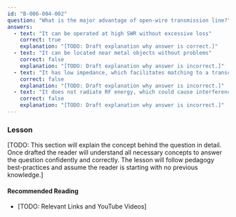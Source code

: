 ```yaml
---
id: "B-006-004-002"
question: "What is the major advantage of open-wire transmission line?"
answers:
  - text: "It can be operated at high SWR without excessive loss"
    correct: true
    explanation: "[TODO: Draft explanation why answer is correct.]"
  - text: "It can be located near metal objects without problems"
    correct: false
    explanation: "[TODO: Draft explanation why answer is incorrect.]"
  - text: "It has low impedance, which facilitates matching to a transceiver"
    correct: false
    explanation: "[TODO: Draft explanation why answer is incorrect.]"
  - text: "It does not radiate RF energy, which could cause interference to nearby equipment"
    correct: false
    explanation: "[TODO: Draft explanation why answer is incorrect.]"
---
```


### Lesson

[TODO: This section will explain the concept behind the question in detail. Once drafted the reader will understand all necessary concepts to answer the question confidently and correctly. The lesson will follow pedagogy best-practices and assume the reader is starting with no previous knowledge.]

#### Recommended Reading

- [TODO: Relevant Links and YouTube Videos]
